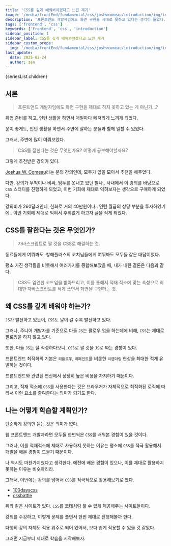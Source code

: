 ```yaml
---
title: 'CSS를 깊게 배워봐야겠다고 느낀 계기'
image: '/media/frontEnd/fundamental/css/joshwcomeau/introduction/img/index.webp'
description: '프론트엔드 개발자임에도 화면 구현을 제대로 못하고 있다는 생각이 들었다. 그에 따라서, Joshua W. Comeau의 강의를 수강하게 되었다.'
tags: ['frontend', 'css']
keywords: ['Frontend', 'css', 'introduction']
sidebar_position: 1
sidebar_label: CSS를 깊게 배워봐야겠다고 느낀 계기
sidebar_custom_props:
  img: '/media/frontEnd/fundamental/css/joshwcomeau/introduction/img/index.webp'
last_update:
  date: 2025-02-24
  author: zen
---
```



<Series title={seriesList.title}>{seriesList.children}</Series>

## 서론

> 프론트앤드 개발자임에도 화면 구현을 제대로 하지 못하고 있는 게 아닌가...?

취업 준비를 하고, 인턴 생활을 하면서 매일마다 뼈저리게 느끼게 되었다.

운이 좋게도, 인턴 생활을 하면서 주변에 잘하는 분들과 함께 일할 수 있었다.

그래서, 주변에 많이 여쭤보았다.

> CSS를 잘한다는 것은 무엇인가요? 어떻게 공부해야할까요?

그렇게 추천받은 강의가 있다.

[Joshua W. Comeau](https://www.joshwcomeau.com/)라는 분의 강의인데, 모두가 입을 모아서 추천을 해주었다.

다만, 강의가 무척이나 비싸, 엄두를 못내고 있던 찰나.. 사내에서 이 강의를 바탕으로 `CSS` 스터디를 진행하게 되었고, 이번 기회에 제대로 익혀보자는 생각으로 구매하게 되었다.

강의비가 260달러인데, 한화로 거의 40만원이다.. 인턴 월급의 상당 부분을 투자하였기에.. 이번 기회에 제대로 익혀서 후회없게 하고자 글을 적게 되었다.

## CSS를 잘한다는 것은 무엇인가?

> 자바스크립트로 짤 것을 CSS로 해결하는 것.

동료들에게 여쭤봐도, 항해플러스의 코치님들에게 여쭤봐도 모두들 같은 대답이었다.

평소 가진 생각들을 비롯해서 여러가지를 종합해보았을 때, 내가 내린 결론은 다음과 같다.

> CSS도 엄연한 코드임을 받아드리고, 이를 통해서 적재 적소에 맞는 속성으로 최대한 자바스크립트를 적게 쓰면서 화면을 구현하는 것.

## 왜 CSS를 깊게 배워야 하는가?

`JS`가 발전하고 있듯이, `CSS`도 날이 갈 수록 발전하고 있다.

그러나, 주니어 개발자를 기준으로 다들 `JS`는 팔로우 업을 하는데에 비해, `CSS`는 제대로 팔로잉을 하지 않고 있다.

또한, 다들 `JS`는 잘 작성하다보니, `CSS`로 짤 것을 `JS`로 짜는 경향이 있다.

프론트엔드 최적화의 기본은 `리플로우`, `리페인트`를 비롯한 `리렌더링` 현상을 최대한 적게 유발하는 것이다.

프론트엔드와 관련된 연산에서 상당히 높은 비용을 차지하기 때문이다.

그리고, 적재 적소에 `CSS`를 사용한다는 것은 브라우저가 자체적으로 최적화된 로직에 따라서 이런 요소를 줄여준다는 의미가 되기도 한다.

## 나는 어떻게 학습할 계획인가?

단순하게 강의만 듣는 것은 의미가 없다.

웹 프론트엔드 개발자라면 모두들 한번씩은 `CSS`를 배워본 경험이 있을 것이다.

그러나, 이를 적재적소에 제대로 사용하지 못하는 이유는 평소에 `CSS`를 적극 활용해서 개발을 해본 경험이 드물기 때문이다.

나 역시도 마찬가지였다고 생각한다. 에전에 배운 경험이 있으나, 이를 제대로 활용하지 못하는 이유는 비슷하리라.

그래서, 이번에는 강의를 넘어서 `CSS`를 적극적으로 활용해보기로 했다.

- [100dayscss](https://100dayscss.com/about/)
- [cssbattle](https://cssbattle.dev/)

위와 같은 사이트가 있다. `CSS`를 코테처럼 풀 수 있게 제공해주는 사이트들이다.

강의를 수강하고, 이렇게 문제를 풀면서 한번 제대로 진행해볼까 한다.

다행히 강의 자체도 적용 위주로 되어 있어서, 보다 쉽게 적용할 수 있을 것 같았다.

그러면 지금부터 제대로 학습을 시작해보자.
